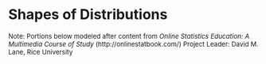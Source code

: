 # Shapes of Distributions

<font size="2"> Note: Portions below modeled after content from
 *Online Statistics Education: A Multimedia Course of Study* 
 (http://onlinestatbook.com/) Project Leader: David M. Lane, Rice University </font>
